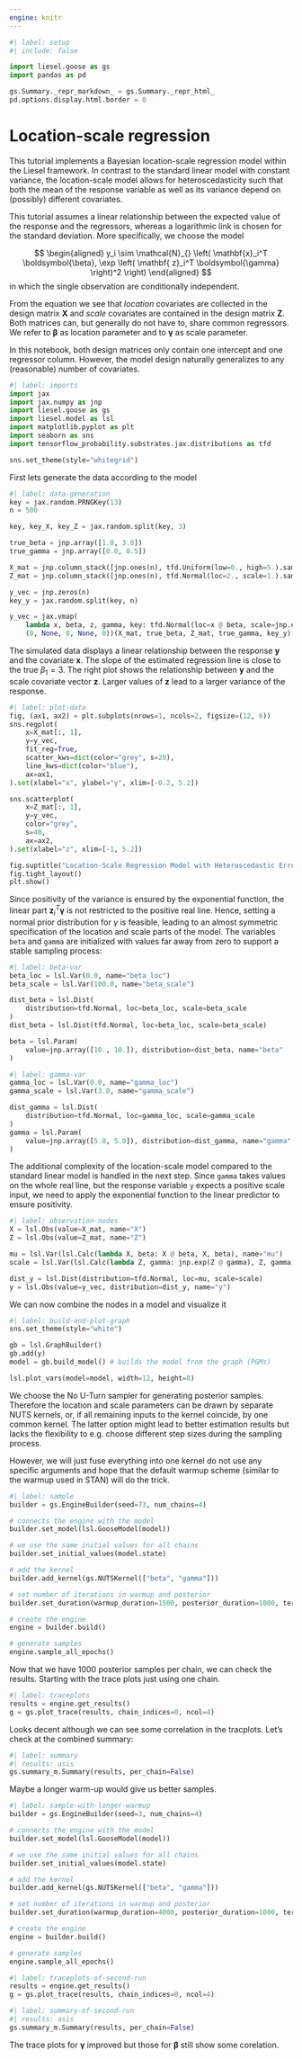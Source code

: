 ```yaml
---
engine: knitr
---
```


```python
#| label: setup
#| include: false

import liesel.goose as gs
import pandas as pd

gs.Summary._repr_markdown_ = gs.Summary._repr_html_
pd.options.display.html.border = 0
```

# Location-scale regression

This tutorial implements a Bayesian location-scale regression model within the Liesel framework.
In contrast to the standard linear model with constant variance, the location-scale model allows for heteroscedasticity such that both the mean of the response variable as well as its variance depend on (possibly) different covariates.

This tutorial assumes a linear relationship between the expected value of the response and the regressors, whereas a logarithmic link is chosen for the standard deviation.
More specifically, we choose the model

$$
\begin{aligned}
y_i \sim \mathcal{N}_{} \left( \mathbf{x}_i^T \boldsymbol{\beta}, \exp \left( \mathbf{ z}_i^T \boldsymbol{\gamma} \right)^2 \right)
\end{aligned}
$$
in which the single observation are conditionally independent.

From the equation we see that *location* covariates are collected in the design matrix $\mathbf{X}$ and *scale* covariates are contained in the design matrix $\mathbf{ Z}$. Both matrices can, but generally do not have to, share common regressors.
We refer to $\boldsymbol{\beta}$ as location parameter and to $\boldsymbol{\gamma}$ as scale parameter.

In this notebook, both design matrices only contain one intercept and one regressor column.
However, the model design naturally generalizes to any (reasonable) number of covariates.

```python
#| label: imports
import jax
import jax.numpy as jnp
import liesel.goose as gs
import liesel.model as lsl
import matplotlib.pyplot as plt
import seaborn as sns
import tensorflow_probability.substrates.jax.distributions as tfd

sns.set_theme(style="whitegrid")
```

First lets generate the data according to the model

```python
#| label: data-generation
key = jax.random.PRNGKey(13)
n = 500

key, key_X, key_Z = jax.random.split(key, 3)

true_beta = jnp.array([1.0, 3.0])
true_gamma = jnp.array([0.0, 0.5])

X_mat = jnp.column_stack([jnp.ones(n), tfd.Uniform(low=0., high=5.).sample(n, seed=key_X)])
Z_mat = jnp.column_stack([jnp.ones(n), tfd.Normal(loc=2., scale=1.).sample(n, seed=key_Z)])

y_vec = jnp.zeros(n)
key_y = jax.random.split(key, n)

y_vec = jax.vmap(
    lambda x, beta, z, gamma, key: tfd.Normal(loc=x @ beta, scale=jnp.exp(z @ gamma)).sample(seed=key),
    (0, None, 0, None, 0))(X_mat, true_beta, Z_mat, true_gamma, key_y)
```

The simulated data displays a linear relationship between the response $\mathbf{y}$ and the covariate $\mathbf{x}$.
The slope of the estimated regression line is close to the true $\beta_1 = 3$.
The right plot shows the relationship between $\mathbf{y}$ and the scale covariate vector $\mathbf{z}$.
Larger values of $\mathbf{ z}$ lead to a larger variance of the response.

```python
#| label: plot-data
fig, (ax1, ax2) = plt.subplots(nrows=1, ncols=2, figsize=(12, 6))
sns.regplot(
    x=X_mat[:, 1],
    y=y_vec,
    fit_reg=True,
    scatter_kws=dict(color="grey", s=20),
    line_kws=dict(color="blue"),
    ax=ax1,
).set(xlabel="x", ylabel="y", xlim=[-0.2, 5.2])

sns.scatterplot(
    x=Z_mat[:, 1],
    y=y_vec,
    color="grey",
    s=40,
    ax=ax2,
).set(xlabel="z", xlim=[-1, 5.2])

fig.suptitle("Location-Scale Regression Model with Heteroscedastic Error")
fig.tight_layout()
plt.show()
```

Since positivity of the variance is ensured by the exponential function, the linear part $\mathbf{z}_i^T \boldsymbol{\gamma}$ is not restricted to the positive real line.
Hence, setting a normal prior distribution for $\gamma$ is feasible, leading to an almost symmetric specification of the location and scale parts of the model.
The variables `beta` and `gamma` are initialized with values far away from zero to support a stable sampling process:

```python
#| label: beta-var
beta_loc = lsl.Var(0.0, name="beta_loc")
beta_scale = lsl.Var(100.0, name="beta_scale")

dist_beta = lsl.Dist(
    distribution=tfd.Normal, loc=beta_loc, scale=beta_scale
)
dist_beta = lsl.Dist(tfd.Normal, loc=beta_loc, scale=beta_scale)

beta = lsl.Param(
    value=jnp.array([10., 10.]), distribution=dist_beta, name="beta"
)
```

```python
#| label: gamma-var
gamma_loc = lsl.Var(0.0, name="gamma_loc")
gamma_scale = lsl.Var(3.0, name="gamma_scale")

dist_gamma = lsl.Dist(
    distribution=tfd.Normal, loc=gamma_loc, scale=gamma_scale
)
gamma = lsl.Param(
    value=jnp.array([5.0, 5.0]), distribution=dist_gamma, name="gamma"
)
```

The additional complexity of the location-scale model compared to the standard linear model is handled in the next step.
Since `gamma` takes values on the whole real line, but the response variable `y` expects a positive scale input, we need to apply the exponential function to the linear predictor to ensure positivity.

```python
#| label: observation-nodes
X = lsl.Obs(value=X_mat, name="X")
Z = lsl.Obs(value=Z_mat, name="Z")

mu = lsl.Var(lsl.Calc(lambda X, beta: X @ beta, X, beta), name="mu")
scale = lsl.Var(lsl.Calc(lambda Z, gamma: jnp.exp(Z @ gamma), Z, gamma), name="scale")

dist_y = lsl.Dist(distribution=tfd.Normal, loc=mu, scale=scale)
y = lsl.Obs(value=y_vec, distribution=dist_y, name="y")
```

We can now combine the nodes in a model and visualize it

```python
#| label: build-and-plot-graph
sns.set_theme(style="white")

gb = lsl.GraphBuilder()
gb.add(y)
model = gb.build_model() # builds the model from the graph (PGMs)

lsl.plot_vars(model=model, width=12, height=8)
```

We choose the No U-Turn sampler for generating posterior samples.
Therefore the location and scale parameters can be drawn by separate NUTS kernels, or, if all remaining inputs to the kernel coincide, by one common kernel.
The latter option might lead to better estimation results but lacks the flexibility to e.g. choose different step sizes during the sampling process.

However, we will just fuse everything into one kernel do not use any specific arguments and hope that the default warmup scheme (similar to the warmup used in STAN) will do the trick.

```python
#| label: sample
builder = gs.EngineBuilder(seed=73, num_chains=4)

# connects the engine with the model
builder.set_model(lsl.GooseModel(model))

# we use the same initial values for all chains
builder.set_initial_values(model.state)

# add the kernel
builder.add_kernel(gs.NUTSKernel(["beta", "gamma"]))

# set number of iterations in warmup and posterior
builder.set_duration(warmup_duration=1500, posterior_duration=1000, term_duration=500)

# create the engine
engine = builder.build()

# generate samples
engine.sample_all_epochs()
```

Now that we have 1000 posterior samples per chain, we can check the results. Starting with the trace plots just using one chain.

```python
#| label: traceplots
results = engine.get_results()
g = gs.plot_trace(results, chain_indices=0, ncol=4)
```

Looks decent although we can see some correlation in the tracplots. Let's check at the combined summary:

```python
#| label: summary
#| results: asis
gs.summary_m.Summary(results, per_chain=False)
```

Maybe a longer warm-up would give us better samples.

```python
#| label: sample-with-longer-warmup
builder = gs.EngineBuilder(seed=3, num_chains=4)

# connects the engine with the model
builder.set_model(lsl.GooseModel(model))

# we use the same initial values for all chains
builder.set_initial_values(model.state)

# add the kernel
builder.add_kernel(gs.NUTSKernel(["beta", "gamma"]))

# set number of iterations in warmup and posterior
builder.set_duration(warmup_duration=4000, posterior_duration=1000, term_duration=1000)

# create the engine
engine = builder.build()

# generate samples
engine.sample_all_epochs()
```

```python
#| label: traceplots-of-second-run
results = engine.get_results()
g = gs.plot_trace(results, chain_indices=0, ncol=4)
```

```python
#| label: summary-of-second-run
#| results: asis
gs.summary_m.Summary(results, per_chain=False)
```

The trace plots for $\boldsymbol{\gamma}$ improved but those for $\boldsymbol{\beta}$ still show some corelation.
